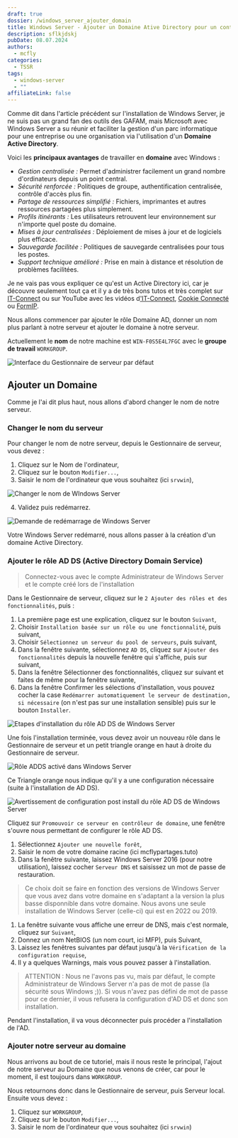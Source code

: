 ```yaml
---
draft: true
dossier: /windows_server_ajouter_domain
title: Windows Server - Ajouter un Domaine Ative Directory pour un controle centralisé
description: sflkjdskj
pubDate: 08.07.2024
authors:
  - mcfly
categories:
  - TSSR
tags:
  - windows-server
  - ""
affiliateLink: false
---
```

Comme dit dans l'article précédent sur l'installation de Windows Server, je ne suis pas un grand fan des outils des GAFAM, mais Microsoft avec Windows Server a su réunir et faciliter la gestion d'un parc informatique pour une entreprise ou une organisation via l'utilisation d'un **Domaine Active Directory**.

Voici les **principaux avantages** de travailler en **domaine** avec Windows :

* *Gestion centralisée :* Permet d'administrer facilement un grand nombre d'ordinateurs depuis un point central.
* *Sécurité renforcée :* Politiques de groupe, authentification centralisée, contrôle d'accès plus fin.
* *Partage de ressources simplifié :* Fichiers, imprimantes et autres ressources partagées plus simplement.
* *Profils itinérants :* Les utilisateurs retrouvent leur environnement sur n'importe quel poste du domaine.
* *Mises à jour centralisées :* Déploiement de mises à jour et de logiciels plus efficace.
* *Sauvegarde facilitée :* Politiques de sauvegarde centralisées pour tous les postes.
* *Support technique amélioré :* Prise en main à distance et résolution de problèmes facilitées.

Je ne vais pas vous expliquer ce qu'est un Active Directory ici, car je découvre seulement tout ça et il y a de très bons tutos et très complet sur [IT-Connect](https://www.it-connect.fr/cours/notions-de-base-de-lactive-directory/) ou sur YouTube avec les vidéos d['IT-Connect](https://www.youtube.com/watch?v=fzZzpLD9EJM&list=PLSuzYIVSEUT4VSB0m0NdiML2V0PDWQyAN), [Cookie Connecté](https://www.youtube.com/watch?v=nhW-0qZzjy4) ou [FormIP](https://www.youtube.com/watch?v=AOv9wBPsu2s).

Nous allons commencer par ajouter le rôle Domaine AD, donner un nom plus parlant à notre serveur et ajouter le domaine à notre serveur. 

Actuellement le **nom** de notre machine est `WIN-F0S5E4L7FGC` avec le **groupe de travail** `WORKGROUP`.

![Interface du Gestionnaire de serveur par défaut](.img/gestionnaire_serveur_defaut.png "Interface du Gestionnaire de serveur par défaut")

## Ajouter un Domaine

Comme je l'ai dit plus haut, nous allons d'abord changer le nom de notre serveur.

### Changer le nom du serveur

Pour changer le nom de notre serveur, depuis le Gestionnaire de serveur, vous devez :

1. Cliquez sur le Nom de l'ordinateur,
2. Cliquez sur le bouton `Modifier...`,
3. Saisir le nom de l'ordinateur que vous souhaitez (ici `srvwin`),

![Changer le nom de WIndows Server](.img/gestionnaire_serveur_changer_nome.png "Changer le nom de Windows Server")

4. Validez puis redémarrez.

![Demande de redémarrage de Windows Server](.img/gestionnaire_serveur_changer_nom_redemarrer.png "Demande de redémarrage de Windows Server")

Votre Windows Server redémarré, nous allons passer à la création d'un domaine Active Directory.

### Ajouter le rôle AD DS (Active Directory Domain Service)

> Connectez-vous avec le compte Administrateur de Windows Server et le compte créé lors de l'installation

Dans le Gestionnaire de serveur, cliquez sur le `2 Ajouter des rôles et des fonctionnalités`, puis :

1. La première page est une explication, cliquez sur le bouton `Suivant`,
2. Choisir `Installation basée sur un rôle ou une fonctionnalité`, puis suivant,
3. Choisir `Sélectionnez un serveur du pool de serveurs`, puis suivant,
4. Dans la fenêtre suivante, sélectionnez `AD DS`, cliquez sur `Ajouter des fonctionnalités` depuis la nouvelle fenêtre qui s'affiche, puis sur suivant,
5. Dans la fenêtre Sélectionner des fonctionnalités, cliquez sur suivant et faites de même pour la fenêtre suivante,
6. Dans la fenêtre Confirmer les sélections d'installation, vous pouvez cocher la case `Redémarrer automatiquement le serveur de destination, si nécessaire` (on n'est pas sur une installation sensible) puis sur le bouton  `Installer`.

![Etapes d'installation du rôle AD DS de Windows Server](.img/windows_server_installation_role_adds.png "Etapes d'installation du rôle AD DS de Windows Server")

Une fois l'installation terminée, vous devez avoir un nouveau rôle dans le Gestionnaire de serveur et un petit triangle orange en haut à droite du Gestionnaire de serveur.

![Rôle ADDS activé dans Windows Server](.img/windows_server_gestionnaire_serveur_adds_active.png "Rôle ADDS activé dans Windows Server")

Ce Triangle orange nous indique qu'il y a une configuration nécessaire (suite à l'installation de AD DS).

![Avertissement de configuration post install du rôle AD DS de Windows Server](.img/windows_server_adds_warning.png "Avertissement de configuration post install du rôle AD DS de Windows Server")

Cliquez sur `Promouvoir ce serveur en contrôleur de domaine`, une fenêtre s'ouvre nous permettant de configurer le rôle AD DS.

1. Sélectionnez `Ajouter une nouvelle forêt`,
2. Saisir le nom de votre domaine racine (ici mcflypartages.tuto)
3. Dans la fenêtre suivante, laissez Windows Server 2016 (pour notre utilisation), laissez cocher `Serveur DNS` et saisissez un mot de passe de restauration.

> Ce choix doit se faire en fonction des versions de Windows Server que vous avez dans votre domaine en s'adaptant a la version la plus basse disponnible dans votre domaine. Nous avons une seule installation de Windows Server (celle-ci) qui est en 2022 ou 2019.



1. La fenêtre suivante vous affiche une erreur de DNS, mais c'est normale, cliquez sur `Suivant`,
2. Donnez un nom NetBIOS (un nom court, ici MFP), puis Suivant,
3. Laissez les fenêtres suivantes par défaut jusqu'à la `Vérification de la configuration requise`,
4. Il y a quelques Warnings, mais vous pouvez passer à l'installation.

> ATTENTION : Nous ne l'avons pas vu, mais par défaut, le compte Administrateur de Windows Server n'a pas de mot de passe (la sécurité sous Windows ;)). Si vous n'avez pas défini de mot de passe pour ce dernier, il vous refusera la configuration d'AD DS et donc son installation.

Pendant l'installation, il va vous déconnecter puis procéder a l'installation de l'AD.

### Ajouter notre serveur au domaine

Nous arrivons au bout de ce tutoriel, mais il nous reste le principal, l'ajout de notre serveur au Domaine que nous venons de créer, car pour le moment, il est toujours dans `WORKGROUP`.

Nous retournons donc dans le Gestionnaire de serveur, puis Serveur local. Ensuite vous devez :

1. Cliquez sur `WORKGROUP`,
2. Cliquez sur le bouton `Modifier...`,
3. Saisir le nom de l'ordinateur que vous souhaitez (ici `srvwin`)

